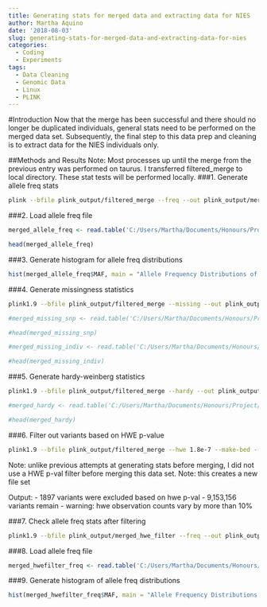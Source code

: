 ```yaml
---
title: Generating stats for merged data and extracting data for NIES
author: Martha Aquino
date: '2018-08-03'
slug: generating-stats-for-merged-data-and-extracting-data-for-nies
categories:
  - Coding
  - Experiments
tags:
  - Data Cleaning
  - Genomic Data
  - Linux
  - PLINK
---
```


#Introduction
Now that the merge has been successful and there should no longer be duplicated individuals, general stats need to be performed on the merged data set. Subsequently, the final step to this data prep and cleaning is to extract data for the NIES individuals only. 

##Methods and Results 
Note: Most processes up until the merge from the previous entry was performed on taurus. I transferred filtered_merge to local directory. These stat tests will be performed locally. 
###1. Generate allele freq stats
```bash
plink --bfile plink_output/filtered_merge --freq --out plink_output/merge_allele_freq
```

###2. Load allele freq file
```r
merged_allele_freq <- read.table('C:/Users/Martha/Documents/Honours/Project/honours.project/Data/plink_output/merged_allele_freq.frq', header = T)

head(merged_allele_freq)
```

###3. Generate histogram for allele freq distributions
```r
hist(merged_allele_freq$MAF, main = "Allele Frequency Distributions of Merged Data", xlab = "Minor Allele Frequency", xlim = c(0.0, 0.5), col = "plum2")
```

###4. Generate missingness statistics
```bash
plink1.9 --bfile plink_output/filtered_merge --missing --out plink_output/merged_missing
```
```r
#merged_missing_snp <- read.table('C:/Users/Martha/Documents/Honours/Project/honours.project/Data/plink_output/merged_missing.lmiss', header = T)

#head(merged_missing_snp)

#merged_missing_indiv <- read.table('C:/Users/Martha/Documents/Honours/Project/honours.project/Data/plink_outout/merged_missing.imiss', header = T)

#head(merged_missing_indiv)
```


###5. Generate hardy-weinberg statistics
```bash
plink1.9 --bfile plink_output/filtered_merge --hardy --out plink_output/merged_hardy
```
```r
#merged_hardy <- read.table('C:/Users/Martha/Documents/Honours/Project/honours.project/Data/plink_output/merged_hardy.hwe', header = T)

#head(merged_hardy)
```


###6. Filter out variants based on HWE p-value
```bash
plink1.9 --bfile plink_output/filtered_merge --hwe 1.8e-7 --make-bed --out plink_output/merged_hwe_filter
```
Note: unlike previous attempts at generating stats before merging, I did not use a HWE p-val filter before merging this data set. 
Note: this creates a new file set

Output:
  - 1897 variants were excluded based on hwe p-val
  - 9,153,156 variants remain
  - warning: hwe observation counts vary by more than 10%
  
###7. Check allele freq stats after filtering
```bash
plink1.9 --bfile plink_output/merged_hwe_filter --freq --out plink_output/merge_hwefilter_freq
```

###8. Load allele freq file
```r
merged_hwefilter_freq <- read.table('C:/Users/Martha/Documents/Honours/Project/honours.project/Data/plink_output/merge_hwefilter_freq.frq', header = T)
```

###9. Generate histogram of allele freq distributions
```r
hist(merged_hwefilter_freq$MAF, main = "Allele Frequency Distributions of Merged Data after HWE filtering", xlab = "Minor Allele Frequency", xlim = c(0.0, 0.5), col = "peachpuff")
```

